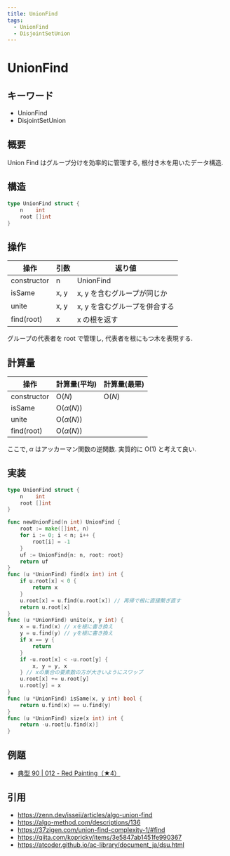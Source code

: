 ```yaml
---
title: UnionFind
tags:
  - UnionFind
  - DisjointSetUnion
---
```


# UnionFind

## キーワード


- UnionFind
- DisjointSetUnion

## 概要

Union Find はグループ分けを効率的に管理する, 根付き木を用いたデータ構造.

## 構造

```go
type UnionFind struct {
    n    int
    root []int
}
```

## 操作

| 操作        | 引数 | 返り値                        |
| ----------- | ---- | ----------------------------- |
| constructor | n    | UnionFind                     |
| isSame      | x, y | x, y を含むグループが同じか   |
| unite       | x, y | x, y を含むグループを併合する |
| find(root)  | x    | x の根を返す                  |

グループの代表者を root で管理し, 代表者を根にもつ木を表現する.

## 計算量

| 操作        | 計算量(平均)            | 計算量(最悪)    |
| ----------- | ----------------------- | --------------- |
| constructor | $\mathrm{O}(N)$         | $\mathrm{O}(N)$ |
| isSame      | $\mathrm{O}(\alpha(N))$ |                 |
| unite       | $\mathrm{O}(\alpha(N))$ |                 |
| find(root)  | $\mathrm{O}(\alpha(N))$ |                 |

ここで, $\alpha$ はアッカーマン関数の逆関数. 実質的に $\mathrm{O}(1)$ と考えて良い.

## 実装

```go
type UnionFind struct {
	n    int
	root []int
}

func newUnionFind(n int) UnionFind {
	root := make([]int, n)
	for i := 0; i < n; i++ {
		root[i] = -1
	}
	uf := UnionFind{n: n, root: root}
	return uf
}
func (u *UnionFind) find(x int) int {
	if u.root[x] < 0 {
		return x
	}
	u.root[x] = u.find(u.root[x]) // 再帰で根に直接繋ぎ直す
	return u.root[x]
}
func (u *UnionFind) unite(x, y int) {
	x = u.find(x) // xを根に書き換え
	y = u.find(y) // yを根に書き換え
	if x == y {
		return
	}
	if -u.root[x] < -u.root[y] {
		x, y = y, x
	} // xの集合の要素数の方が大きいようにスワップ
	u.root[x] += u.root[y]
	u.root[y] = x
}
func (u *UnionFind) isSame(x, y int) bool {
	return u.find(x) == u.find(y)
}
func (u *UnionFind) size(x int) int {
	return -u.root[u.find(x)]
}
```

## 例題

- [典型 90 | 012 - Red Painting（★4）](https://atcoder.jp/contests/typical90/tasks/typical90_l)

## 引用

- https://zenn.dev/isseii/articles/algo-union-find
- https://algo-method.com/descriptions/136
- https://37zigen.com/union-find-complexity-1/#find
- https://qiita.com/kopricky/items/3e5847ab1451fe990367
- https://atcoder.github.io/ac-library/document_ja/dsu.html
